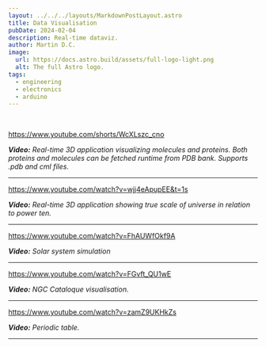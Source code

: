 ```yaml
---
layout: ../../../layouts/MarkdownPostLayout.astro
title: Data Visualisation
pubDate: 2024-02-04
description: Real-time dataviz.
author: Martin D.C.
image:
  url: https://docs.astro.build/assets/full-logo-light.png
  alt: The full Astro logo.
tags:
  - engineering
  - electronics
  - arduino
---
```


<br/>

https://www.youtube.com/shorts/WcXLszc_cno

***Video:** Real-time 3D application visualizing molecules and proteins. 
Both proteins and molecules can be fetched runtime from PDB bank. 
Supports .pdb and cml files.*

---

https://www.youtube.com/watch?v=wjj4eApupEE&t=1s

***Video:** Real-time 3D application showing true scale of universe in relation to power ten.*


---


https://www.youtube.com/watch?v=FhAUWfOkf9A

***Video:** Solar system simulation*


---


https://www.youtube.com/watch?v=FGvft_QU1wE

***Video:** NGC Cataloque visualisation.*


---


https://www.youtube.com/watch?v=zamZ9UKHkZs

***Video:** Periodic table.*


---



